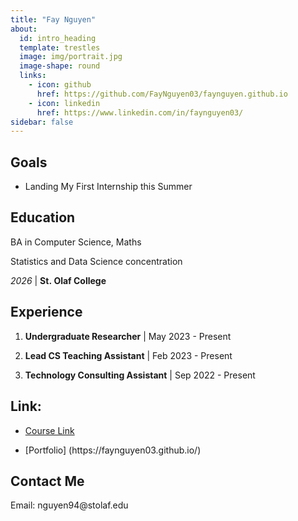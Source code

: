 ```yaml
---
title: "Fay Nguyen"
about:
  id: intro_heading
  template: trestles
  image: img/portrait.jpg
  image-shape: round
  links: 
    - icon: github
      href: https://github.com/FayNguyen03/faynguyen.github.io
    - icon: linkedin
      href: https://www.linkedin.com/in/faynguyen03/
sidebar: false
---
```


::: {#intro_heading}
## Goals

- Landing My First Internship this Summer

## Education

BA in Computer Science, Maths 

Statistics and Data Science concentration

*2026* | **St. Olaf College**

## Experience
 
1. **Undergraduate Researcher** | May 2023 - Present

2. **Lead CS Teaching Assistant** | Feb 2023 - Present

3. **Technology Consulting Assistant** | Sep 2022 - Present

## Link:

- [Course Link](https://proback.github.io/264_fall_2024/)

- [Portfolio] (https://faynguyen03.github.io/)

## Contact Me

Email: nguyen94@stolaf.edu
:::

